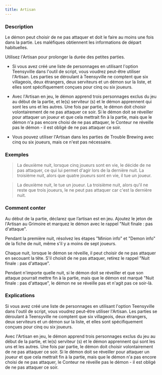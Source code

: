 ```yaml
---
title: Artisan
---
```



<Fabled ARTISAN header />

### Description

Le démon peut choisir de ne pas attaquer et doit le faire au moins une fois dans la partie. Les maléfiques obtiennent les informations de départ habituelles.

Utilisez l'Artisan pour prolonger la durée des petites parties. 

-   Si vous avez créé une liste de personnages en utilisant l'option Teensyville dans l'outil de script, vous voudrez peut-être utiliser l'Artisan. Les parties se déroulant à Teensyville ne comptent que six villageois, deux étrangers, deux serviteurs et un démon sur la liste, et elles sont spécifiquement conçues pour cinq ou six joueurs. 

-   Avec l'Artisan en jeu, le démon apprend trois personnages exclus du jeu au début de la partie, et le(s) serviteur (s) et le démon apprennent qui sont les uns et les autres. Une fois par partie, le démon doit choisir volontairement de ne pas attaquer ce soir. Si le démon doit se réveiller pour attaquer un joueur et que cela mettrait fin à la partie, mais que le démon n'a pas encore choisi de ne pas attaquer, le Conteur ne réveille pas le démon - il est obligé de ne pas attaquer ce soir. 

-   Vous pouvez utiliser l'Artisan dans les parties de Trouble Brewing avec cinq ou six joueurs, mais ce n'est pas nécessaire. 

### Exemples

> La deuxième nuit, lorsque cinq joueurs sont en vie, le <Role IMP /> décide de ne pas attaquer, ce qui lui permet d'agir lors de la dernière nuit. La troisième nuit, alors que quatre joueurs sont en vie, il tue un joueur. 

> La deuxième nuit, le <Role IMP /> tue un joueur. La troisième nuit, alors qu'il ne reste que trois joueurs, le <Role IMP /> ne peut pas attaquer car c'est la dernière nuit. 

### Comment conter

Au début de la partie, déclarez que l’artisan est en jeu. Ajoutez le jeton de l'Artisan au Grimoire et marquez le démon avec le rappel "Nuit finale : pas d'attaque". 

Pendant la première nuit, résolvez les étapes "Minion info" et "Demon info" de la fiche de nuit, même s'il y a moins de sept joueurs. 

Chaque nuit, lorsque le démon se réveille, il peut choisir de ne pas attaquer en secouant la tête. S'il choisit de ne pas attaquer, retirez le rappel "Nuit finale : pas d'attaque".

Pendant n'importe quelle nuit, si le démon doit se réveiller et que son attaque pourrait mettre fin à la partie, mais que le démon est marqué "Nuit finale : pas d'attaque", le démon ne se réveille pas et n'agit pas ce soir-là.

### Explications

Si vous avez créé une liste de personnages en utilisant l'option Teensyville dans l'outil de script, vous voudrez peut-être utiliser l'Artisan. Les parties se déroulant à Teensyville ne comptent que six villageois, deux étrangers, deux serviteurs et un démon sur la liste, et elles sont spécifiquement conçues pour cinq ou six joueurs. 

Avec l'Artisan en jeu, le démon apprend trois personnages exclus du jeu au début de la partie, et le(s) serviteur (s) et le démon apprennent qui sont les uns et les autres. Une fois par partie, le démon doit choisir volontairement de ne pas attaquer ce soir. Si le démon doit se réveiller pour attaquer un joueur et que cela mettrait fin à la partie, mais que le démon n'a pas encore choisi de ne pas attaquer, le Conteur ne réveille pas le démon - il est obligé de ne pas attaquer ce soir. 